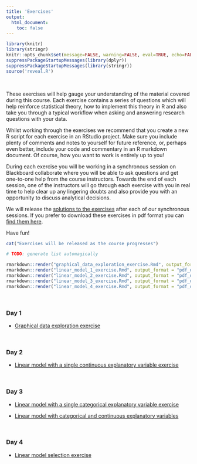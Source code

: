 ```yaml
---
title: 'Exercises'
output: 
  html_document:
    toc: false
---
```


```r
library(knitr)
library(stringr)
knitr::opts_chunk$set(message=FALSE, warning=FALSE, eval=TRUE, echo=FALSE)
suppressPackageStartupMessages(library(dplyr))
suppressPackageStartupMessages(library(stringr))
source('reveal.R')
```

\  


These exercises will help gauge your understanding of the material covered during this course. Each exercise contains a series of questions which will help reinforce statistical theory, how to implement this theory in R and also take you through a typical workflow when asking and answering research questions with your data. 

Whilst working through the exercises we recommend that you create a new R script for each exercise in an RStudio project. Make sure you include plenty of comments and notes to yourself for future reference, or, perhaps even better, include your code and commentary in an R markdown document. Of course, how you want to work is entirely up to you!

During each exercise you will be working in a synchronous session on Blackboard collaborate where you will be able to ask questions and get one-to-one help from the course instructors. Towards the end of each session, one of the instructors will go through each exercise with you in real time to help clear up any lingering doubts and also provide you with an opportunity to discuss analytical decisions.

We will release the [solutions to the exercises](exercise_solutions.html){target="_blank"} after each of our synchronous sessions. If you prefer to download these exercises in pdf format you can [find them here](exercise_pdf.html){target="_blank"}. 


Have fun!

```r
cat("Exercises will be released as the course progresses")
```

```r
# TODO: generate list automagically

rmarkdown::render("graphical_data_exploration_exercise.Rmd", output_format = "pdf_document", output_file = "./exercises/graphical_data_exploration_exercise.pdf", quiet = TRUE)
rmarkdown::render("linear_model_1_exercise.Rmd", output_format = "pdf_document", output_file = "./exercises/linear_model_1_exercise.pdf", quiet = TRUE)
rmarkdown::render("linear_model_2_exercise.Rmd", output_format = "pdf_document", output_file = "./exercises/linear_model_2_exercise.pdf", quiet = TRUE)
rmarkdown::render("linear_model_3_exercise.Rmd", output_format = "pdf_document", output_file = "./exercises/linear_model_3_exercise.pdf", quiet = TRUE)
rmarkdown::render("linear_model_4_exercise.Rmd", output_format = "pdf_document", output_file = "./exercises/linear_model_4_exercise.pdf", quiet = TRUE)
```

\  

### Day 1

 - [Graphical data exploration exercise](graphical_data_exploration_exercise.html)

\  
 
### Day 2

 - [Linear model with a single continuous explanatory variable exercise](linear_model_1_exercise.html)
 
\  

### Day 3
 
 - [Linear model with a single categorical explanatory variable exercise](linear_model_2_exercise.html)
 
 - [Linear model with categorical and continuous explanatory variables](linear_model_3_exercise.html)
 
\  

### Day 4

 - [Linear model selection exercise](linear_model_4_exercise.html)
 
\  

<!--
### Day 5

- [Linear model selection exercise](linear_model_4_exercise.html)

\  
-->